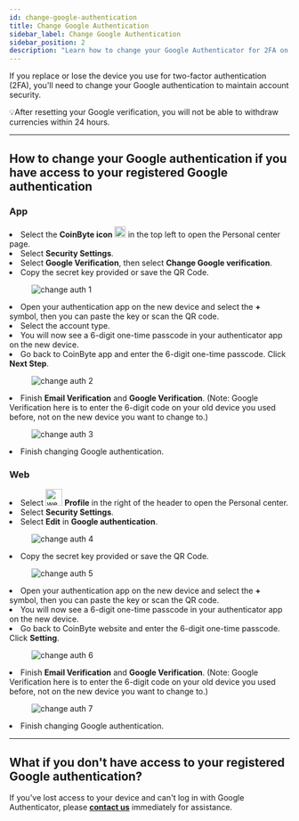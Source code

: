 ```yaml
---
id: change-google-authentication
title: Change Google Authentication
sidebar_label: Change Google Authentication
sidebar_position: 2
description: "Learn how to change your Google Authenticator for 2FA on CoinByte when switching devices."
---
```



If you replace or lose the device you use for two-factor authentication (2FA), you'll need to change your Google authentication to maintain account security.

<WarningBox>
💡After resetting your Google verification, you will not be able to withdraw currencies within 24 hours.
</WarningBox>

---

## How to change your Google authentication if you have access to your registered Google authentication

<Tabs groupId="platform">
  <TabItem value="mobile" label="Mobile App">
    <div style={{ marginTop: '2.5rem' }}></div>
    
### **App**

<div style={{ marginTop: '1.5rem' }}></div>
<RoundStepList>
  <li>Select the <strong>CoinByte icon</strong> <img src={useBaseUrl('/img/general/logo_app.png')} alt="logo" width="20" /> in the top left to open the Personal center page.</li>
  <li>Select <strong>Security Settings</strong>.</li>
  <li>Select <strong>Google Verification</strong>, then select <strong>Change Google verification</strong>.</li>
  <li>Copy the secret key provided or save the QR Code.</li>

<figure style={{ textAlign: 'center' }}>
  <img src={useBaseUrl('/img/account-security/verification-and-security/change-google-authentication/1.png')} alt="change auth 1" style={{ width: 300 }} />
</figure>

  <li>Open your authentication app on the new device and select the <strong>+</strong> symbol, then you can paste the key or scan the QR code.</li>
  <li>Select the account type.</li>
  <li>You will now see a 6-digit one-time passcode in your authenticator app on the new device.</li>
  <li>Go back to CoinByte app and enter the 6-digit one-time passcode. Click <strong>Next Step</strong>.</li>

<figure style={{ textAlign: 'center' }}>
  <img src={useBaseUrl('/img/account-security/verification-and-security/change-google-authentication/2.png')} alt="change auth 2" style={{ width: 300 }} />
</figure>

  <li>Finish <strong>Email Verification</strong> and <strong>Google Verification</strong>. (Note: Google Verification here is to enter the 6-digit code on your old device you used before, not on the new device you want to change to.)</li>

<figure style={{ textAlign: 'center' }}>
  <img src={useBaseUrl('/img/account-security/verification-and-security/change-google-authentication/3.png')} alt="change auth 3" style={{ width: 300 }} />
</figure>

  <li>Finish changing Google authentication.</li>
</RoundStepList>

  </TabItem>
  <TabItem value="web" label="Web">
   <div style={{ marginTop: '2.5rem' }}></div>
    
### **Web**

<div style={{ marginTop: '1.5rem' }}></div>
<CoinByteButton text="Change your Google authentication" link="https://coinbyte.com.au/en-us/user/rebind-ga/" />
<RoundStepList>
  <li>Select <img src={useBaseUrl('/img/general/profile-center-web.png')} alt="web-center" width="30" /> <strong>Profile</strong> in the right of the header to open the Personal center.</li>
  <li>Select <strong>Security Settings</strong>.</li>
  <li>Select <strong>Edit</strong> in <strong>Google authentication</strong>.</li>
 <figure style={{ textAlign: 'center' }}>
  <img src={useBaseUrl('/img/account-security/verification-and-security/change-google-authentication/4.png')} alt="change auth 4" style={{ width: 500 }} />
</figure>
  <li>Copy the secret key provided or save the QR Code.</li>
   <figure style={{ textAlign: 'center' }}>
  <img src={useBaseUrl('/img/account-security/verification-and-security/change-google-authentication/5.png')} alt="change auth 5" style={{ width: 500 }} />
</figure>
  <li>Open your authentication app on the new device and select the <strong>+</strong> symbol, then you can paste the key or scan the QR code.</li>
  <li>You will now see a 6-digit one-time passcode in your authenticator app on the new device.</li>
  <li>Go back to CoinByte website and enter the 6-digit one-time passcode. Click <strong>Setting</strong>.</li>
 <figure style={{ textAlign: 'center' }}>
  <img src={useBaseUrl('/img/account-security/verification-and-security/change-google-authentication/6.png')} alt="change auth 6" style={{ width: 500 }} />
</figure>
  <li>Finish <strong>Email Verification</strong> and <strong>Google Verification</strong>. (Note: Google Verification here is to enter the 6-digit code on your old device you used before, not on the new device you want to change to.)</li>
 <figure style={{ textAlign: 'center' }}>
  <img src={useBaseUrl('/img/account-security/verification-and-security/change-google-authentication/7.png')} alt="change auth 7" style={{ width: 500 }} />
</figure>
  <li>Finish changing Google authentication.</li>
</RoundStepList>

  </TabItem>
</Tabs>

---

## What if you don't have access to your registered Google authentication?

If you've lost access to your device and can't log in with Google Authenticator, please  <a href="https://coinbyte.com.au/en-us/contact/"><strong>contact us</strong></a> immediately for assistance.

<RelatedArticles category="account-security" />
